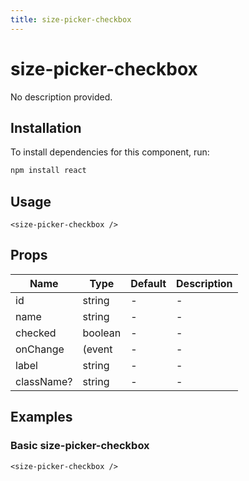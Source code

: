 ```yaml
---
title: size-picker-checkbox
---
```


# size-picker-checkbox

No description provided.

## Installation
To install dependencies for this component, run:
```bash
npm install react
```

## Usage
```tsx
<size-picker-checkbox />
```

## Props
| Name      | Type     | Default | Description                 |
|-----------|----------|---------|-----------------------------|
| id | string | - | - |
| name | string | - | - |
| checked | boolean | - | - |
| onChange | (event | - | - |
| label | string | - | - |
| className? | string | - | - |

## Examples

### Basic size-picker-checkbox
```tsx
<size-picker-checkbox />
```

